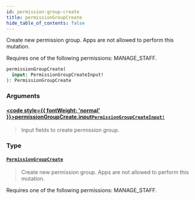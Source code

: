 ```yaml
---
id: permission-group-create
title: permissionGroupCreate
hide_table_of_contents: false
---
```








Create new permission group. Apps are not allowed to perform this mutation. 

Requires one of the following permissions: MANAGE_STAFF.

```graphql
permissionGroupCreate(
  input: PermissionGroupCreateInput!
): PermissionGroupCreate
```


### Arguments

#### [<code style={{ fontWeight: 'normal' }}>permissionGroupCreate.<b>input</b></code>](#)<Bullet />[`PermissionGroupCreateInput!`](../../../developer/api-reference/inputs/permission-group-create-input) <Badge class="secondary" text="non-null"/> <Badge class="secondary" text="input"/>
> Input fields to create permission group.
> 

### Type

#### [`PermissionGroupCreate`](../../../developer/api-reference/objects/permission-group-create) <Badge class="secondary" text="object"/>
> Create new permission group. Apps are not allowed to perform this mutation. 

Requires one of the following permissions: MANAGE_STAFF.
> 





